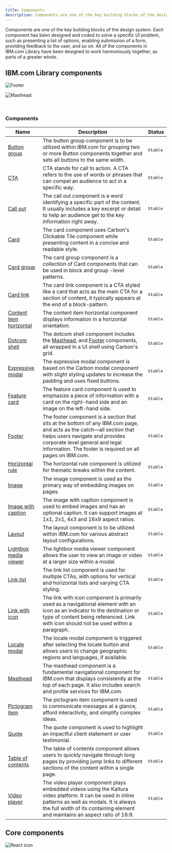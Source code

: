 ```yaml
---
title: Components
description: Components are one of the key building blocks of the design system.
---
```


<PageDescription>

Components are one of the key building blocks of the design system. Each component has been designed and coded to solve a specific UI problem, such as presenting a list of options, enabling submission of a form, providing feedback to the user, and so on. All of the components in IBM.com Library have been designed to work harmoniously together, as parts of a greater whole.

</PageDescription>


## IBM.com Library components 

<Row className="image-card-group">
  <Column colMd={3} colLg={3} noGutterSm>
<ImageCard
  title="Footer"
  titleColor="dark"
  href="/components/footer"
  aspectRatio="1:1"
  hoverColor="dark"
>

![Footer](../../images/component/overview/CarbonforIBM.com_Components_Footer.jpg)

</ImageCard>
</Column>
<Column colMd={3} colLg={3} noGutterSm>
<ImageCard
  title="Masthead"
  titleColor="dark"
  href="/components/masthead"
  aspectRatio="1:1"
  hoverColor="dark"
>

![Masthead](../../images/component/overview/CarbonforIBM.com_Components_Masthead.jpg)

</ImageCard>
  </Column>
</Row>

<br/>

### Components

| Name        | Description       | Status |
| ------------- | -----------   | ----- |
| [Button group](https://ibmdotcom-react.mybluemix.net/?path=/story/components-buttongroup--default)      | The button group component is to be utilized within IBM.com for grouping two or more Button components together and sets all buttons to the same width. | <span class="bx--tag bx--tag--green"><pre>Stable</pre></span> |
| [CTA](https://ibmdotcom-react.mybluemix.net/?path=/story/components-cta--default)      | CTA stands for call to action. A CTA refers to the use of words or phrases that can compel an audience to act in a specific way. | <span class="bx--tag bx--tag--green"><pre>Stable</pre></span> |
| [Call out](https://ibmdotcom-react.mybluemix.net/?path=/story/components-callout--simple-example)      | The call out component is a word identifying a specific part of the content. It usually includes a key excerpt or detail to help an audience get to the key information right away. | <span class="bx--tag bx--tag--green"><pre>Stable</pre></span> |
| [Card](https://www.ibm.com/standards/web/ibm-dotcom-library/components/card)      | The card component uses Carbon's Clickable Tile component while presenting content in a concise and readable style. | <span class="bx--tag bx--tag--green"><pre>Stable</pre></span> |
| [Card group](https://ibmdotcom-react.mybluemix.net/?path=/story/components-cardgroup--default)      | The card group component is a collection of Card components that can be used in block and group -level patterns. | <span class="bx--tag bx--tag--green"><pre>Stable</pre></span> |
| [Card link](https://www.ibm.com/standards/web/ibm-dotcom-library/components/card-link)      | The card link component is a CTA styled like a card that acts as the main CTA for a section of content, it typically appears at the end of a block-pattern. | <span class="bx--tag bx--tag--green"><pre>Stable</pre></span> |
| [Content item horizontal](https://ibmdotcom-react.mybluemix.net/?path=/story/components-contentitemhorizontal--default)      | The content item horizontal component displays information in a horizontal orientation. | <span class="bx--tag bx--tag--green"><pre>Stable</pre></span> |
| [Dotcom shell](https://ibmdotcom-react.mybluemix.net/?path=/story/components-dotcom-shell--default)      | The dotcom shell component includes the [Masthead](https://www.ibm.com/standards/web/ibm-dotcom-library/components/masthead), and [Footer](https://www.ibm.com/standards/web/ibm-dotcom-library/components/footer) components, all wrapped in a UI shell using Carbon's grid. | <span class="bx--tag bx--tag--green"><pre>Stable</pre></span> |
| [Expressive modal](https://www.ibm.com/standards/web/ibm-dotcom-library/components/expressive-modal)      | The expressive modal component is based on the Carbon modal component with slight styling updates to increase the padding and uses fixed buttons. | <span class="bx--tag bx--tag--green"><pre>Stable</pre></span> |
| [Feature card](https://www.ibm.com/standards/web/ibm-dotcom-library/components/feature-card)      | The feature card component is used to emphasize a piece of information with a card on the right-hand side and an image on the left-hand side. | <span class="bx--tag bx--tag--green"><pre>Stable</pre></span> |
| [Footer](https://www.ibm.com/standards/web/ibm-dotcom-library/components/footer)      | The footer component is a section that sits at the bottom of any IBM.com page, and acts as the catch—all section that helps users navigate and provides corporate level general and legal information. The footer is required on all pages on IBM.com. | <span class="bx--tag bx--tag--green"><pre>Stable</pre></span> |
| [Horizontal rule](https://www.ibm.com/standards/web/ibm-dotcom-library/components/horizontal-rule)      |   The horizontal rule component is utilized for thematic breaks within the content.    |  <span class="bx--tag bx--tag--green"><pre>Stable</pre></span> |
| [Image](https://ibmdotcom-react.mybluemix.net/?path=/story/components-image--default)      | The image component is used as the primary way of embedding images on pages. | <span class="bx--tag bx--tag--green"><pre>Stable</pre></span> |
| [Image with caption](https://www.ibm.com/standards/web/ibm-dotcom-library/components/image-with-caption)      |  The image with caption component is used to embed images and has an optional caption. It can support images at 1x1, 2x1, 4x3 and 16x9 aspect ratios.   | <span class="bx--tag bx--tag--green"><pre>Stable</pre></span> |
| [Layout](https://ibmdotcom-react.mybluemix.net/?path=/story/components-layout--default)      | The layout component is to be utilized within IBM.com for various abstract layout configurations. | <span class="bx--tag bx--tag--green"><pre>Stable</pre></span> |
| [Lightbox media viewer](https://ibmdotcom-react.mybluemix.net/?path=/story/components-lightboxmediaviewer--default)       |  The lightbox media viewer component allows the user to view an image or video at a larger size within a modal.    | <span class="bx--tag bx--tag--green"><pre>Stable</pre></span> |
| [Link list](https://www.ibm.com/standards/web/ibm-dotcom-library/components/link-list)      | The link list component is used for multiple CTAs, with options for vertical and horizontal lists and varying CTA styling. | <span class="bx--tag bx--tag--green"><pre>Stable</pre></span> |
| [Link with icon](https://www.ibm.com/standards/web/ibm-dotcom-library/components/link-with-icon)       | The link with icon component is primarily used as a navigational element with an icon as an indicator to the destination or type of content being referenced. Link with icon should not be used within a paragraph. | <span class="bx--tag bx--tag--green"><pre>Stable</pre></span> |
| [Locale modal](https://www.ibm.com/standards/web/ibm-dotcom-library/components/localemodal)      |  The locale modal component is triggered after selecting the locale button and allows users to change geographic regions and languages, if available. | <span class="bx--tag bx--tag--green"><pre>Stable</pre></span> |
| [Masthead](https://www.ibm.com/standards/web/ibm-dotcom-library/components/masthead)      |  The masthead component is a fundamental navigational component for IBM.com that displays consistently at the top of each page. It also includes search and profile services for IBM.com.  | <span class="bx--tag bx--tag--green"><pre>Stable</pre></span> |
| [Pictogram item](https://ibmdotcom-react.mybluemix.net/?path=/story/components-pictogramitem--default)      | The pictogram item component is used to communicate messages at a glance, afford interactivity, and simplify complex ideas.  | <span class="bx--tag bx--tag--green"><pre>Stable</pre></span> |
| [Quote](https://ibmdotcom-react.mybluemix.net/?path=/story/components-quote--default)      | The quote component is used to highlight an impactful client statement or user testimonial. | <span class="bx--tag bx--tag--green"><pre>Stable</pre></span> |
| [Table of contents](https://www.ibm.com/standards/web/ibm-dotcom-library/components/table-of-contents)      | The table of contents component allows users to quickly navigate through long pages by providing jump links to different sections of the content within a single page. | <span class="bx--tag bx--tag--green"><pre>Stable</pre></span> |
| [Video player](https://www.ibm.com/standards/web/ibm-dotcom-library/components/video-player) |  The video player component plays embedded videos using the Kaltura video platform. It can be used in inline patterns as well as modals. It is always the full width of its containing element and maintains an aspect ratio of 16:9.   | <span class="bx--tag bx--tag--green"><pre>Stable</pre></span> |


## Core components 

<Row className="resource-card-group">
<Column colMd={4} colLg={4} noGutterSm>
    <ResourceCard
      subTitle="Carbon design system"
      aspectRatio="2:1"
      actionIcon="launch"
      href="https://www.carbondesignsystem.com/components/overview"
      >

![React icon](../../images/icon/carbon-icon.svg)
 
</ResourceCard>
</Column>
</Row>

